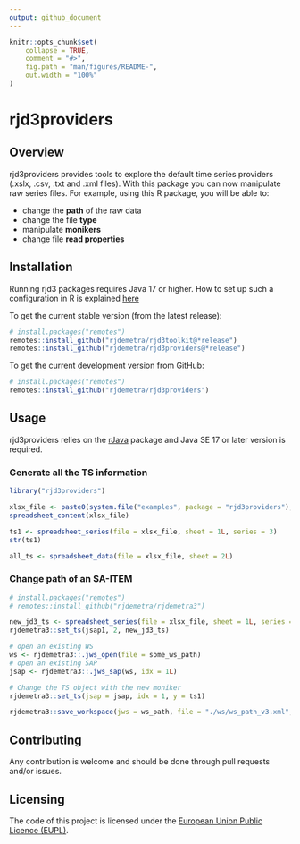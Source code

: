 ```yaml
---
output: github_document
---
```


<!-- README.md is generated from README.Rmd. Please edit that file -->

```r
knitr::opts_chunk$set(
    collapse = TRUE,
    comment = "#>",
    fig.path = "man/figures/README-",
    out.width = "100%"
)
```

# rjd3providers

<!-- badges: start -->
<!-- badges: end -->

## Overview

rjd3providers provides tools to explore the default time series providers (.xslx, .csv, .txt and .xml files). With this package you can now manipulate raw series files. For example, using this R package, you will be able to:

- change the **path** of the raw data
- change the file **type**
- manipulate **monikers**
- change file **read properties**


## Installation

Running rjd3 packages requires Java 17 or higher. How to set up such a configuration in R is explained [here](https://jdemetra-new-documentation.netlify.app/#installing-the-software) 

To get the current stable version (from the latest release):

``` r
# install.packages("remotes")
remotes::install_github("rjdemetra/rjd3toolkit@*release")
remotes::install_github("rjdemetra/rjd3providers@*release")
```

To get the current development version from GitHub:

``` r
# install.packages("remotes")
remotes::install_github("rjdemetra/rjd3providers")
```


## Usage

rjd3providers relies on the [rJava](https://cran.r-project.org/web/packages/rJava/index.html) package and Java SE 17 or later version is required.

### Generate all the TS information 

``` r
library("rjd3providers")

xlsx_file <- paste0(system.file("examples", package = "rjd3providers"), "/Insee.xlsx")
spreadsheet_content(xlsx_file)

ts1 <- spreadsheet_series(file = xlsx_file, sheet = 1L, series = 3)
str(ts1)

all_ts <- spreadsheet_data(file = xlsx_file, sheet = 2L)
```

### Change path of an SA-ITEM

``` r
# install.packages("remotes")
# remotes::install_github("rjdemetra/rjdemetra3")

new_jd3_ts <- spreadsheet_series(file = xlsx_file, sheet = 1L, series = 3)
rjdemetra3::set_ts(jsap1, 2, new_jd3_ts)

# open an existing WS
ws <- rjdemetra3::.jws_open(file = some_ws_path)
# open an existing SAP
jsap <- rjdemetra3::.jws_sap(ws, idx = 1L)

# Change the TS object with the new moniker
rjdemetra3::set_ts(jsap = jsap, idx = 1, y = ts1)

rjdemetra3::save_workspace(jws = ws_path, file = "./ws/ws_path_v3.xml", replace = TRUE)
```


## Contributing

Any contribution is welcome and should be done through pull requests and/or issues.

## Licensing

The code of this project is licensed under the [European Union Public Licence (EUPL)](https://joinup.ec.europa.eu/page/eupl-text-11-12).
